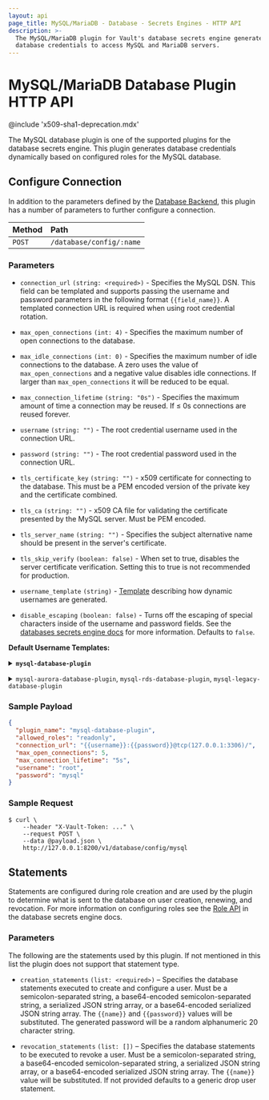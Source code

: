 ```yaml
---
layout: api
page_title: MySQL/MariaDB - Database - Secrets Engines - HTTP API
description: >-
  The MySQL/MariaDB plugin for Vault's database secrets engine generates
  database credentials to access MySQL and MariaDB servers.
---
```


# MySQL/MariaDB Database Plugin HTTP API

@include 'x509-sha1-deprecation.mdx'

The MySQL database plugin is one of the supported plugins for the database
secrets engine. This plugin generates database credentials dynamically based on
configured roles for the MySQL database.

## Configure Connection

In addition to the parameters defined by the [Database
Backend](/vault/api-docs/secret/databases#configure-connection), this plugin
has a number of parameters to further configure a connection.

| Method | Path                     |
| :----- | :----------------------- |
| `POST` | `/database/config/:name` |

### Parameters

- `connection_url` `(string: <required>)` - Specifies the MySQL DSN. This field
  can be templated and supports passing the username and password
  parameters in the following format `{{field_name}}`. A templated connection URL is
  required when using root credential rotation.

- `max_open_connections` `(int: 4)` - Specifies the maximum number of open
  connections to the database.

- `max_idle_connections` `(int: 0)` - Specifies the maximum number of idle
  connections to the database. A zero uses the value of `max_open_connections`
  and a negative value disables idle connections. If larger than
  `max_open_connections` it will be reduced to be equal.

- `max_connection_lifetime` `(string: "0s")` - Specifies the maximum amount of
  time a connection may be reused. If &le; 0s connections are reused forever.

- `username` `(string: "")` - The root credential username used in the connection URL.

- `password` `(string: "")` - The root credential password used in the connection URL.

- `tls_certificate_key` `(string: "")` - x509 certificate for connecting to the database.
  This must be a PEM encoded version of the private key and the certificate combined.

- `tls_ca` `(string: "")` - x509 CA file for validating the certificate presented by the
  MySQL server. Must be PEM encoded.

- `tls_server_name` `(string: "")` - Specifies the subject alternative name should be present in the 
  server's certificate.

- `tls_skip_verify` `(boolean: false)` - When set to true, disables the server certificate verification. 
  Setting this to true is not recommended for production.

- `username_template` `(string)` - [Template](/vault/docs/concepts/username-templating) describing how
  dynamic usernames are generated.

- `disable_escaping` `(boolean: false)` - Turns off the escaping of special characters inside of the username
  and password fields. See the [databases secrets engine docs](/vault/docs/secrets/databases#disable-character-escaping)
  for more information. Defaults to `false`.

**Default Username Templates:**

<details>
<summary><b><code>mysql-database-plugin</code></b></summary>

```
{{ printf "v-%s-%s-%s-%s" (.DisplayName | truncate 10) (.RoleName | truncate 10) (random 20) (unix_time) | truncate 32 }}
```

<details>
<summary><b>Example Usernames:</b></summary>

| Example       |                                    |
| ------------- | ---------------------------------- |
| `DisplayName` | `token`                            |
| `RoleName`    | `myrolename`                       |
| Username      | `v-token-myrolename-jNFRlKsZZMxJE` |

| Example       |                                    |
| ------------- | ---------------------------------- |
| `DisplayName` | `amuchlonger_dispname`             |
| `RoleName`    | `role-name-with-dashes`            |
| Username      | `v-amuchlonge-role-name--LUHU9xqm` |

</details>
</details>

<p></p>

<details>
<summary>
  <code>mysql-aurora-database-plugin</code>, <code>mysql-rds-database-plugin</code>, <code>mysql-legacy-database-plugin</code>
</summary>

```
{{ printf "v-%s-%s-%s" (.RoleName | truncate 4) (random 20) | truncate 16 }}
```

<details>
  <summary><b>Example Usernames:</b></summary>

| Example       |                    |
| ------------- | ------------------ |
| `DisplayName` | `token`            |
| `RoleName`    | `myrolename`       |
| Username      | `v-myro-jNFRlKsZZ` |

| Example       |                         |
| ------------- | ----------------------- |
| `DisplayName` | `amuchlonger_dispname`  |
| `RoleName`    | `role-name-with-dashes` |
| Username      | `v-role-b9ODeKsfl`      |

</details>
</details>

### Sample Payload

```json
{
  "plugin_name": "mysql-database-plugin",
  "allowed_roles": "readonly",
  "connection_url": "{{username}}:{{password}}@tcp(127.0.0.1:3306)/",
  "max_open_connections": 5,
  "max_connection_lifetime": "5s",
  "username": "root",
  "password": "mysql"
}
```

### Sample Request

```shell-session
$ curl \
    --header "X-Vault-Token: ..." \
    --request POST \
    --data @payload.json \
    http://127.0.0.1:8200/v1/database/config/mysql
```

## Statements

Statements are configured during role creation and are used by the plugin to
determine what is sent to the database on user creation, renewing, and
revocation. For more information on configuring roles see the [Role
API](/vault/api-docs/secret/databases#create-role) in the database secrets engine docs.

### Parameters

The following are the statements used by this plugin. If not mentioned in this
list the plugin does not support that statement type.

- `creation_statements` `(list: <required>)` – Specifies the database
  statements executed to create and configure a user. Must be a
  semicolon-separated string, a base64-encoded semicolon-separated string, a
  serialized JSON string array, or a base64-encoded serialized JSON string
  array. The `{{name}}` and `{{password}}` values will be substituted. The
  generated password will be a random alphanumeric 20 character string.

- `revocation_statements` `(list: [])` – Specifies the database statements to
  be executed to revoke a user. Must be a semicolon-separated string, a
  base64-encoded semicolon-separated string, a serialized JSON string array, or
  a base64-encoded serialized JSON string array. The `{{name}}` value will be
  substituted. If not provided defaults to a generic drop user statement.
